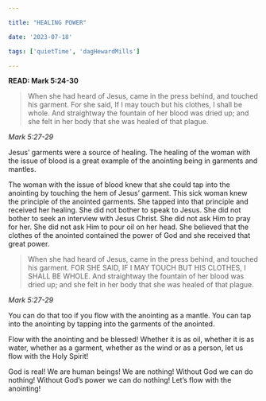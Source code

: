```yaml
---

title: "HEALING POWER"

date: '2023-07-18'

tags: ['quietTime', 'dagHewardMills']

---
```


**READ: Mark 5:24-30**

>When she had heard of Jesus, came in the press behind, and touched his garment. For she said, If I may touch but his clothes, I shall be whole. And straightway the fountain of her blood was dried up; and she felt in her body that she was healed of that plague. 

*Mark 5:27-29*

Jesus’ garments were a source of healing. The healing of the woman with the issue of blood is a great example of the anointing being in garments and mantles. 

The woman with the issue of blood knew that she could tap into the anointing by touching the hem of Jesus’ garment. This sick woman knew the principle of the anointed garments. She tapped into that principle and received her healing. She did not bother to speak to Jesus. She did not bother to seek an interview with Jesus Christ. She did not ask Him to pray for her. She did not ask Him to pour oil on her head. She believed that the clothes of the anointed contained the power of God and she received that great power.

>When she had heard of Jesus, came in the press behind, and touched his garment. FOR SHE SAID, IF I MAY TOUCH BUT HIS CLOTHES, I SHALL BE WHOLE. And straightway the fountain of her blood was dried up; and she felt in her body that she was healed of that plague. 

*Mark 5:27-29*

You can do that too if you flow with the anointing as a mantle. You can tap into the anointing by tapping into the garments of the anointed. 

Flow with the anointing and be blessed! Whether it is as oil, whether it is as water, whether as a garment, whether as the wind or as a person, let us flow with the Holy Spirit! 

God is real! We are human beings! We are nothing! Without God we can do nothing! Without God’s power we can do nothing! Let’s flow with the anointing! 
